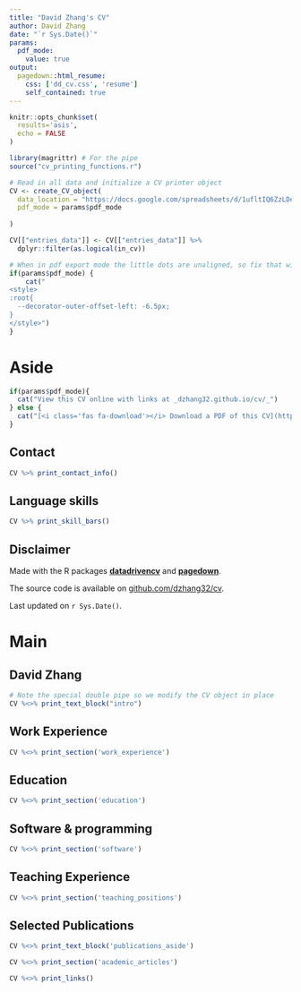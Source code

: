 ```yaml
---
title: "David Zhang's CV"
author: David Zhang
date: "`r Sys.Date()`"
params:
  pdf_mode:
    value: true
output:
  pagedown::html_resume:
    css: ['dd_cv.css', 'resume']
    self_contained: true
---
```


```r
knitr::opts_chunk$set(
  results='asis', 
  echo = FALSE
)

library(magrittr) # For the pipe
source("cv_printing_functions.r")

# Read in all data and initialize a CV printer object
CV <- create_CV_object(
  data_location = "https://docs.google.com/spreadsheets/d/1ufltIQ6ZzLDeDQ6oDjuCuRIZdx95Zn0YNomXwMELG24/edit?usp=sharing",  
  pdf_mode = params$pdf_mode
  
)

CV[["entries_data"]] <- CV[["entries_data"]] %>% 
  dplyr::filter(as.logical(in_cv))

```


```r
# When in pdf export mode the little dots are unaligned, so fix that with some conditional CSS.
if(params$pdf_mode) {
    cat("
<style>
:root{
  --decorator-outer-offset-left: -6.5px;
}
</style>")
}
```

Aside
================================================================================

```r
if(params$pdf_mode){
  cat("View this CV online with links at _dzhang32.github.io/cv/_")
} else {
  cat("[<i class='fas fa-download'></i> Download a PDF of this CV](https://github.com/dzhang32/cv/raw/gh-pages/dz_cv.pdf)")
}
```

Contact {#contact}
--------------------------------------------------------------------------------

```r
CV %>% print_contact_info()
```

Language skills {#skills}
--------------------------------------------------------------------------------

```r
CV %>% print_skill_bars()
```

Disclaimer {#disclaimer}
--------------------------------------------------------------------------------

Made with the R packages [**datadrivencv**](https://github.com/nstrayer/datadrivencv) and [**pagedown**](https://github.com/rstudio/pagedown). 

The source code is available on [github.com/dzhang32/cv](https://github.com/dzhang32/cv). 

Last updated on `r Sys.Date()`.

Main
================================================================================

David Zhang {#title}
--------------------------------------------------------------------------------

```r
# Note the special double pipe so we modify the CV object in place
CV %<>% print_text_block("intro") 
```

Work Experience {data-icon=suitcase}
--------------------------------------------------------------------------------

```r
CV %<>% print_section('work_experience')
```

Education {data-icon=graduation-cap data-concise=true}
--------------------------------------------------------------------------------

```r
CV %<>% print_section('education')
```

<!-- Research Experience {data-icon=laptop} -->
<!-- -------------------------------------------------------------------------------- -->

<!-- ```{r} -->
<!-- CV %<>% print_section('research_positions') -->
<!-- ``` -->

<!-- <br> -->
<!-- <br> -->

Software & programming {data-icon=chart-line}
--------------------------------------------------------------------------------

```r
CV %<>% print_section('software')
```

Teaching Experience {data-icon=chalkboard-teacher}
--------------------------------------------------------------------------------

```r
CV %<>% print_section('teaching_positions')
```

Selected Publications {data-icon=book}
--------------------------------------------------------------------------------

::: aside
```r
CV %<>% print_text_block('publications_aside')
```
:::

```r
CV %<>% print_section('academic_articles')
```

```r
CV %<>% print_links()
```


